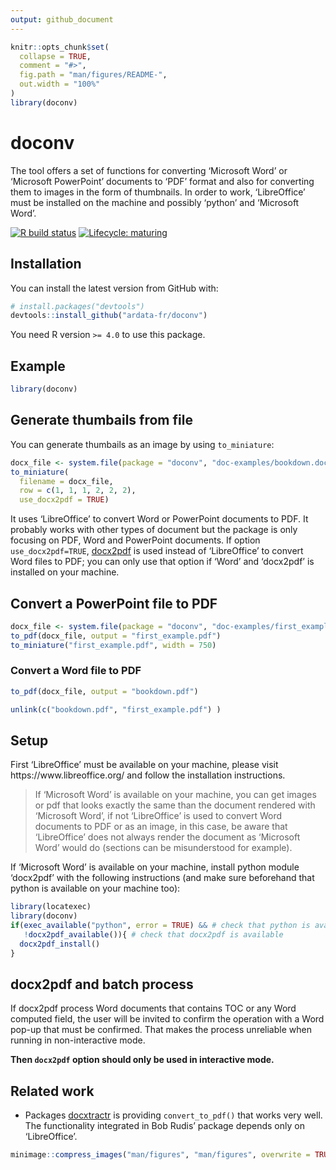```yaml
---
output: github_document
---
```


<!-- README.md is generated from README.Rmd. Please edit that file -->

```r
knitr::opts_chunk$set(
  collapse = TRUE,
  comment = "#>",
  fig.path = "man/figures/README-",
  out.width = "100%"
)
library(doconv)
```

# doconv

The tool offers a set of functions for converting 'Microsoft Word' or 
'Microsoft PowerPoint' documents to 'PDF' format and also for converting 
them to images in the form of thumbnails. In order to work, 'LibreOffice' 
must be installed on the machine and possibly 'python' and 'Microsoft Word'.

<!-- badges: start -->
[![R build status](https://github.com/ardata-fr/doconv/workflows/R-CMD-check/badge.svg)](https://github.com/ardata-fr/doconv/actions)
[![Lifecycle: maturing](https://img.shields.io/badge/lifecycle-experimental-orange.svg)](https://www.tidyverse.org/lifecycle/#experimental)
<!-- badges: end -->

## Installation

You can install the latest version from GitHub with:

``` r
# install.packages("devtools")
devtools::install_github("ardata-fr/doconv")
```

You need R version `>= 4.0` to use this package.

## Example

```r
library(doconv)
```
## Generate thumbails from file

You can generate thumbails as an image by using `to_miniature`:

```r
docx_file <- system.file(package = "doconv", "doc-examples/bookdown.docx")
to_miniature(
  filename = docx_file, 
  row = c(1, 1, 1, 2, 2, 2),
  use_docx2pdf = TRUE)
```

It uses 'LibreOffice' to convert Word or PowerPoint documents to PDF. It
probably works with other types of document but the package is only 
focusing on PDF, Word and PowerPoint documents. If option `use_docx2pdf=TRUE`,
[docx2pdf](https://github.com/AlJohri/docx2pdf) is used instead of 'LibreOffice'
to convert Word files to PDF; you can only use that option if 'Word' and
'docx2pdf' is installed on your machine.

## Convert a PowerPoint file to PDF

```r
docx_file <- system.file(package = "doconv", "doc-examples/first_example.pptx")
to_pdf(docx_file, output = "first_example.pdf")
to_miniature("first_example.pdf", width = 750)
```

### Convert a Word file to PDF

```r
to_pdf(docx_file, output = "bookdown.pdf")
```

```r
unlink(c("bookdown.pdf", "first_example.pdf") )
```

## Setup

First 'LibreOffice' must be available on your machine, please visit https://www.libreoffice.org/ and follow the installation instructions.

> If 'Microsoft Word' is available on your machine, you can get images 
or pdf that looks exactly the same than the document rendered with 
'Microsoft Word', if not 'LibreOffice' is used to convert Word documents 
to PDF or as an image, in this case, be aware that 'LibreOffice' does not 
always render the document as 'Microsoft Word' would do (sections can be 
misunderstood for example). 

If 'Microsoft Word' is available on your machine, install python module 
'docx2pdf' with the following instructions (and make sure beforehand that 
python is available on your machine too):

```r
library(locatexec)
library(doconv)
if(exec_available("python", error = TRUE) && # check that python is available
   !docx2pdf_available()){ # check that docx2pdf is available
  docx2pdf_install()
}
```

## docx2pdf and batch process

If docx2pdf process Word documents that contains TOC or any Word computed field, 
the user will be invited to confirm the operation with a Word pop-up that must be 
confirmed. That makes the process unreliable when running in non-interactive mode. 

**Then `docx2pdf` option should only be used in interactive mode.**


## Related work

* Packages [docxtractr](http://cran.r-project.org/package=docxtractr) is providing 
`convert_to_pdf()` that works very well. The functionality integrated in Bob Rudis' 
package depends only on 'LibreOffice'. 

```r
minimage::compress_images("man/figures", "man/figures", overwrite = TRUE)
```

